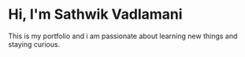 # Hi, I'm Sathwik Vadlamani

This is my portfolio and i am passionate about learning new things and staying curious.
